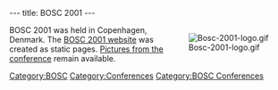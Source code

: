 ---
title: BOSC 2001
---

<div style="float: right;">[[Image:Bosc-2001-logo.gif]]</div>

BOSC 2001 was held in Copenhagen, Denmark. The [http://www.open-bio.org/bosc2001/ BOSC 2001 website] was created as static pages. [http://www.open-bio.org/bosc2001/bosc2001_pics/ Pictures from the conference ] remain available.
 
[[Category:BOSC]] [[Category:Conferences]]
[[Category:BOSC Conferences]]